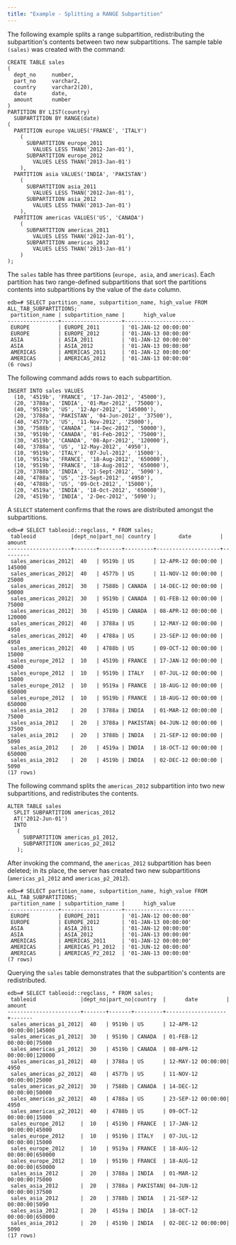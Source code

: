 ```yaml
---
title: "Example - Splitting a RANGE Subpartition"
---
```


<div id="example_splitting_a_range_subpartition" class="registered_link"></div>

The following example splits a range subpartition, redistributing the subpartition's contents between two new subpartitions. The sample table `(sales)` was created with the command:

```text
CREATE TABLE sales
(
  dept_no     number,
  part_no     varchar2,
  country     varchar2(20),
  date        date,
  amount      number
)
PARTITION BY LIST(country)
  SUBPARTITION BY RANGE(date)
(
  PARTITION europe VALUES('FRANCE', 'ITALY')
    (
      SUBPARTITION europe_2011
        VALUES LESS THAN('2012-Jan-01'),
      SUBPARTITION europe_2012
        VALUES LESS THAN('2013-Jan-01')
    ),
  PARTITION asia VALUES('INDIA', 'PAKISTAN')
    (
      SUBPARTITION asia_2011
        VALUES LESS THAN('2012-Jan-01'),
      SUBPARTITION asia_2012
        VALUES LESS THAN('2013-Jan-01')
    ),
  PARTITION americas VALUES('US', 'CANADA')
    (
      SUBPARTITION americas_2011
        VALUES LESS THAN('2012-Jan-01'),
      SUBPARTITION americas_2012
        VALUES LESS THAN('2013-Jan-01')
    )
);
```

The `sales` table has three partitions (`europe, asia`, and `americas`). Each partition has two range-defined subpartitions that sort the partitions contents into subpartitions by the value of the `date` column.

```text
edb=# SELECT partition_name, subpartition_name, high_value FROM ALL_TAB_SUBPARTITIONS;
 partition_name | subpartition_name |      high_value
----------------+-------------------+----------------------
 EUROPE         | EUROPE_2011       | '01-JAN-12 00:00:00'
 EUROPE         | EUROPE_2012       | '01-JAN-13 00:00:00'
 ASIA           | ASIA_2011         | '01-JAN-12 00:00:00'
 ASIA           | ASIA_2012         | '01-JAN-13 00:00:00'
 AMERICAS       | AMERICAS_2011     | '01-JAN-12 00:00:00'
 AMERICAS       | AMERICAS_2012     | '01-JAN-13 00:00:00'
(6 rows)
```

The following command adds rows to each subpartition.

```text
INSERT INTO sales VALUES
  (10, '4519b', 'FRANCE', '17-Jan-2012', '45000'),
  (20, '3788a', 'INDIA', '01-Mar-2012', '75000'),
  (40, '9519b', 'US', '12-Apr-2012', '145000'),
  (20, '3788a', 'PAKISTAN', '04-Jun-2012', '37500'),
  (40, '4577b', 'US', '11-Nov-2012', '25000'),
  (30, '7588b', 'CANADA', '14-Dec-2012', '50000'),
  (30, '9519b', 'CANADA', '01-Feb-2012', '75000'),
  (30, '4519b', 'CANADA', '08-Apr-2012', '120000'),
  (40, '3788a', 'US', '12-May-2012', '4950'),
  (10, '9519b', 'ITALY', '07-Jul-2012', '15000'),
  (10, '9519a', 'FRANCE', '18-Aug-2012', '650000'),
  (10, '9519b', 'FRANCE', '18-Aug-2012', '650000'),
  (20, '3788b', 'INDIA', '21-Sept-2012', '5090'),
  (40, '4788a', 'US', '23-Sept-2012', '4950'),
  (40, '4788b', 'US', '09-Oct-2012', '15000'),
  (20, '4519a', 'INDIA', '18-Oct-2012', '650000'),
  (20, '4519b', 'INDIA', '2-Dec-2012', '5090');
```

A `SELECT` statement confirms that the rows are distributed amongst the subpartitions.

```text
edb=# SELECT tableoid::regclass, * FROM sales;
 tableoid           |dept_no|part_no| country |       date         | amount
--------------------+-------+-------+---------+--------------------+---------
 sales_americas_2012|  40   | 9519b | US      | 12-APR-12 00:00:00 | 145000
 sales_americas_2012|  40   | 4577b | US      | 11-NOV-12 00:00:00 |  25000
 sales_americas_2012|  30   | 7588b | CANADA  | 14-DEC-12 00:00:00 |  50000
 sales_americas_2012|  30   | 9519b | CANADA  | 01-FEB-12 00:00:00 |  75000
 sales_americas_2012|  30   | 4519b | CANADA  | 08-APR-12 00:00:00 | 120000
 sales_americas_2012|  40   | 3788a | US      | 12-MAY-12 00:00:00 |   4950
 sales_americas_2012|  40   | 4788a | US      | 23-SEP-12 00:00:00 |   4950
 sales_americas_2012|  40   | 4788b | US      | 09-OCT-12 00:00:00 |  15000
 sales_europe_2012  |  10   | 4519b | FRANCE  | 17-JAN-12 00:00:00 |  45000
 sales_europe_2012  |  10   | 9519b | ITALY   | 07-JUL-12 00:00:00 |  15000
 sales_europe_2012  |  10   | 9519a | FRANCE  | 18-AUG-12 00:00:00 | 650000
 sales_europe_2012  |  10   | 9519b | FRANCE  | 18-AUG-12 00:00:00 | 650000
 sales_asia_2012    |  20   | 3788a | INDIA   | 01-MAR-12 00:00:00 |  75000
 sales_asia_2012    |  20   | 3788a | PAKISTAN| 04-JUN-12 00:00:00 |  37500
 sales_asia_2012    |  20   | 3788b | INDIA   | 21-SEP-12 00:00:00 |   5090
 sales_asia_2012    |  20   | 4519a | INDIA   | 18-OCT-12 00:00:00 | 650000
 sales_asia_2012    |  20   | 4519b | INDIA   | 02-DEC-12 00:00:00 |   5090
(17 rows)
```

The following command splits the `americas_2012` subpartition into two new subpartitions, and redistributes the contents.

```text
ALTER TABLE sales
  SPLIT SUBPARTITION americas_2012
  AT('2012-Jun-01')
  INTO
   (
     SUBPARTITION americas_p1_2012,
     SUBPARTITION americas_p2_2012
   );
```

After invoking the command, the `americas_2012` subpartition has been deleted; in its place, the server has created two new subpartitions (`americas_p1_2012` and `americas_p2_2012`).

```text
edb=# SELECT partition_name, subpartition_name, high_value FROM ALL_TAB_SUBPARTITIONS;
 partition_name | subpartition_name |      high_value
----------------+-------------------+----------------------
 EUROPE         | EUROPE_2011       | '01-JAN-12 00:00:00'
 EUROPE         | EUROPE_2012       | '01-JAN-13 00:00:00'
 ASIA           | ASIA_2011         | '01-JAN-12 00:00:00'
 ASIA           | ASIA_2012         | '01-JAN-13 00:00:00'
 AMERICAS       | AMERICAS_2011     | '01-JAN-12 00:00:00'
 AMERICAS       | AMERICAS_P1_2012  | '01-JUN-12 00:00:00'
 AMERICAS       | AMERICAS_P2_2012  | '01-JAN-13 00:00:00'
(7 rows)
```

Querying the `sales` table demonstrates that the subpartition's contents are redistributed.

```text
edb=# SELECT tableoid::regclass, * FROM sales;
 tableoid              |dept_no|part_no|country  |      date         | amount
-----------------------+-------+-------+---------+-------------------+-------
 sales_americas_p1_2012|  40   | 9519b | US      | 12-APR-12 00:00:00|145000
 sales_americas_p1_2012|  30   | 9519b | CANADA  | 01-FEB-12 00:00:00|75000
 sales_americas_p1_2012|  30   | 4519b | CANADA  | 08-APR-12 00:00:00|120000
 sales_americas_p1_2012|  40   | 3788a | US      | 12-MAY-12 00:00:00| 4950
 sales_americas_p2_2012|  40   | 4577b | US      | 11-NOV-12 00:00:00|25000
 sales_americas_p2_2012|  30   | 7588b | CANADA  | 14-DEC-12 00:00:00|50000
 sales_americas_p2_2012|  40   | 4788a | US      | 23-SEP-12 00:00:00| 4950
 sales_americas_p2_2012|  40   | 4788b | US      | 09-OCT-12 00:00:00|15000
 sales_europe_2012     |  10   | 4519b | FRANCE  | 17-JAN-12 00:00:00|45000
 sales_europe_2012     |  10   | 9519b | ITALY   | 07-JUL-12 00:00:00|15000
 sales_europe_2012     |  10   | 9519a | FRANCE  | 18-AUG-12 00:00:00|650000
 sales_europe_2012     |  10   | 9519b | FRANCE  | 18-AUG-12 00:00:00|650000
 sales_asia_2012       |  20   | 3788a | INDIA   | 01-MAR-12 00:00:00|75000
 sales_asia_2012       |  20   | 3788a | PAKISTAN| 04-JUN-12 00:00:00|37500
 sales_asia_2012       |  20   | 3788b | INDIA   | 21-SEP-12 00:00:00|5090
 sales_asia_2012       |  20   | 4519a | INDIA   | 18-OCT-12 00:00:00|650000
 sales_asia_2012       |  20   | 4519b | INDIA   | 02-DEC-12 00:00:00| 5090
(17 rows)
```
